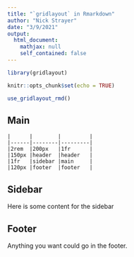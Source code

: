 ```yaml
---
title: "`gridlayout` in Rmarkdown"
author: "Nick Strayer"
date: "3/9/2021"
output:
  html_document:
    mathjax: null
    self_contained: false
---
```


```r
library(gridlayout)

knitr::opts_chunk$set(echo = TRUE)

use_gridlayout_rmd()
```

<!-- <script src="./index.ts"></script> -->


## Main

```gridlayout
|      |        |         |
|------|--------|---------|
|2rem  |200px   |1fr      |
|150px |header  |header   |
|1fr   |sidebar |main     |
|120px |footer  |footer   |
```


## Sidebar

Here is some content for the sidebar

## Footer

Anything you want could go in the footer.

